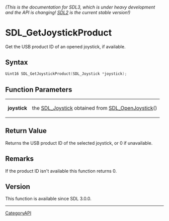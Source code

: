 ====== (This is the documentation for SDL3, which is under heavy development and the API is changing! [https://wiki.libsdl.org/ SDL2] is the current stable version!) ======
= SDL_GetJoystickProduct =

Get the USB product ID of an opened joystick, if available.

== Syntax ==

<syntaxhighlight lang='c'>
Uint16 SDL_GetJoystickProduct(SDL_Joystick *joystick);
</syntaxhighlight>

== Function Parameters ==

{|
|'''joystick'''
|the [[SDL_Joystick]] obtained from [[SDL_OpenJoystick]]()
|}

== Return Value ==

Returns the USB product ID of the selected joystick, or 0 if unavailable.

== Remarks ==

If the product ID isn't available this function returns 0.

== Version ==

This function is available since SDL 3.0.0.

----
[[CategoryAPI]]


